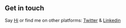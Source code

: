 ## Get in touch

Say [Hi](https://www.instagram.com/_ravan_says/) or find me on other platforms: [Twitter](https://twitter.com/i_amnikhill) & [Linkedin](https://www.linkedin.com/in/nikhil-sharma10/)
